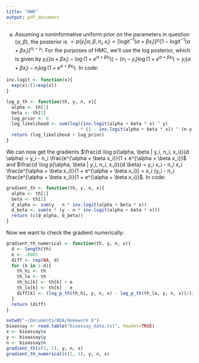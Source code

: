 ```yaml
---
title: "HW6"
output: pdf_document
---
```


(a)
Assuming a noninformative uniform prior on the parameters in question ($\alpha, \beta$), the posterior is $\propto p(y_i|\alpha, \beta, n_i, x_i) \propto [\text{logit}^{-1} (\alpha + \beta x_i)]^{y_i} [1 - \text{logit}^{-1} (\alpha + \beta x_i)]^{n_i - y_i}$. For the purposes of HMC, we'll use the log posterior, which is given by $y_i ((\alpha + \beta x_i) - \log (1 + e^{\alpha + \beta x_i})) - (n_i - y_i) \log(1 + e^{\alpha + \beta x_i}) = y_i (\alpha + \beta x_i) - n_i \log(1 + e^{\alpha + \beta x_i})$. In code:
```r
inv.logit <- function(x){
  exp(x)/(1+exp(x))
}

log_p_th <- function(th, y, n, x){
  alpha <- th[1]
  beta <- th[2]
  log_prior <- 0
  log_likelihood <- sum(log((inv.logit(alpha + beta * x) ^ y) 
                            * (1 - inv.logit(alpha + beta * x)) ^ (n-y)))
  return (log_likelihood + log_prior)
}
```

We can now get the gradients $\frac{d \log p(\alpha, \beta | y_i, n_i, x_i)}{d \alpha} = y_i - n_i \frac{e^{\alpha + \beta x_i}}{1 + e^{\alpha + \beta x_i}}$ and $\frac{d \log p(\alpha, \beta | y_i, n_i, x_i)}{d \beta} = y_i x_i - n_i x_i \frac{e^{\alpha + \beta x_i}}{1 + e^{\alpha + \beta x_i}} = x_i (y_i  - n_i \frac{e^{\alpha + \beta x_i}}{1 + e^{\alpha + \beta x_i}}$. In code:
```r
gradient_th <- function(th, y, n, x){
  alpha <- th[1]
  beta <- th[2]
  d_alpha <- sum(y - n * inv.logit(alpha + beta * x))
  d_beta <- sum(x * (y - n * inv.logit(alpha + beta * x)))
  return (c(d_alpha, d_beta))
}
```

Now we want to check the gradient numerically:
```r
gradient_th_numerical <- function(th, y, n, x){
  d <- length(th)
  e <- .0001
  diff <- rep(NA, d)
  for (k in 1:d){
    th_hi <- th
    th_lo <- th
    th_hi[k] <- th[k] + e
    th_lo[k] <- th[k] - e
    diff[k] <- (log_p_th(th_hi, y, n, x) - log_p_th(th_lo, y, n, x))/(2 * e)
  }
  return (diff)
}

setwd("~/Documents/BDA/Homework 6")
bioassay <- read.table("bioassay_data.txt", header=TRUE)
x <- bioassay$x
y <- bioassay$y
n <- bioassay$n
gradient_th(c(1, 1), y, n, x)
gradient_th_numerical(c(1, 1), y, n, x)
```

